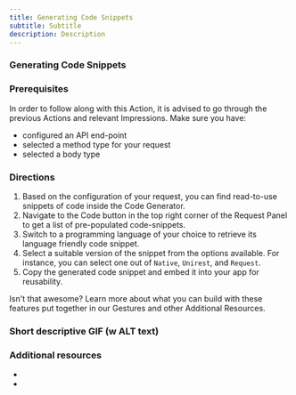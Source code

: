 ```yaml
---
title: Generating Code Snippets
subtitle: Subtitle
description: Description
---
```


### Generating Code Snippets 

### Prerequisites

In order to follow along with this Action, it is advised to go through the previous Actions and relevant Impressions. Make sure you have:
- configured an API end-point
- selected a method type for your request
- selected a body type


### Directions

1. Based on the configuration of your request, you can find read-to-use snippets of code inside the Code Generator.
2. Navigate to the Code button in the top right corner of the Request Panel to get a list of pre-populated code-snippets.
3. Switch to a programming language of your choice to retrieve its language friendly code snippet.
4. Select a suitable version of the snippet from the options available. For instance, you can select one out of `Native`, `Unirest`, and `Request`.
5. Copy the generated code snippet and embed it into your app for reusability. 

Isn't that awesome? Learn more about what you can build with these features put together in our Gestures and other Additional Resources.

### Short descriptive GIF (w ALT text)

### Additional resources

- 
-